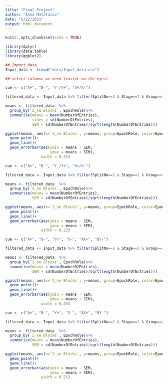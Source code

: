 ```yaml
---
title: "Final_Project"
author: "Anna Matarazzo"
date: "5/22/2021"
output: html_document
---
```


```r
knitr::opts_chunk$set(echo = TRUE)
```


```r
library(dplyr)
library(data.table)
library(ggplot2)

## Import data
Input_data <- fread("data/Input_data.csv")

## select columns we need (easier on the eyes)

cue <- c("A+", "B-", "Y-/Y+", "X+/X-")

filtered_data <- Input_data %>% filter(SplitNo==2 & Stage==1 & Group==1 & EpochRole%in%cue) %>% select(Group,Rat,Stage,EpochRole,SplitNo,NumberOfEntries,`2_se Blocks`)

means <- filtered_data  %>%
  group_by(`2_se Blocks`, EpochRole)%>%
  summarise(means = mean(NumberOfEntries),
            stdev = sd(NumberOfEntries),
            SEM = sd(NumberOfEntries)/sqrt(length(NumberOfEntries)))

ggplot(means, aes(x=`2_se Blocks`, y=means, group=EpochRole, color=EpochRole))+
  geom_point()+
  geom_line()+
  geom_errorbar(aes(ymin = means - SEM,
                    ymax = means + SEM),
                width = 0.25)

```





```r

cue <- c("A+", "B-", "Y-/Y+", "X+/X-")

filtered_data <- Input_data %>% filter(SplitNo==2 & Stage==1 & Group==2 & EpochRole%in%cue) %>% select(Group,Rat,Stage,EpochRole,SplitNo,NumberOfEntries,`2_se Blocks`)

means <- filtered_data  %>%
  group_by(`2_se Blocks`, EpochRole)%>%
  summarise(means = mean(NumberOfEntries),
            SEM = sd(NumberOfEntries)/sqrt(length(NumberOfEntries)))

ggplot(means, aes(x=`2_se Blocks`, y=means, group=EpochRole, color=EpochRole))+
  geom_point()+
  geom_line()+
  geom_errorbar(aes(ymin = means - SEM,
                    ymax = means + SEM),
                width = 0.25)

```




```r
cue <- c("A+", "B-", "Y+", "X-", "AX+", "BY-")

filtered_data <- Input_data %>% filter(SplitNo==2 & Stage==2 & Group==1 & EpochRole%in%cue) %>% select(Group,Rat,Stage,EpochRole,SplitNo,NumberOfEntries,`2_se Blocks`)

means <- filtered_data  %>%
  group_by(`2_se Blocks`, EpochRole)%>%
  summarise(means = mean(NumberOfEntries),
            SEM = sd(NumberOfEntries)/sqrt(length(NumberOfEntries)))

ggplot(means, aes(x=`2_se Blocks`, y=means, group=EpochRole, color=EpochRole))+
  geom_point()+
  geom_line()+
  geom_errorbar(aes(ymin = means - SEM,
                    ymax = means + SEM),
                width = 0.25)
```




```r
cue <- c("A+", "B-", "Y+", "X-", "AX+", "BY-")

filtered_data <- Input_data %>% filter(SplitNo==2 & Stage==2 & Group==2 & EpochRole%in%cue) %>% select(Group,Rat,Stage,EpochRole,SplitNo,NumberOfEntries,`2_se Blocks`)

means <- filtered_data  %>%
  group_by(`2_se Blocks`, EpochRole)%>%
  summarise(means = mean(NumberOfEntries),
            SEM = sd(NumberOfEntries)/sqrt(length(NumberOfEntries)))

ggplot(means, aes(x=`2_se Blocks`, y=means, group=EpochRole, color=EpochRole))+
  geom_point()+
  geom_line()+
  geom_errorbar(aes(ymin = means - SEM,
                    ymax = means + SEM),
                width = 0.25)
```




```r

```







```r

```







```r

```






```r

```







```r

```








```r

```




